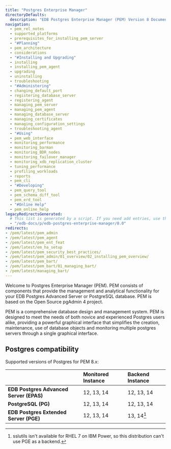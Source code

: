 ```yaml
---
title: "Postgres Enterprise Manager"
directoryDefaults:
  description: "EDB Postgres Enterprise Manager (PEM) Version 8 Documentation and release notes. PostgreSQL GUI tool for monitoring and performance optimization."
navigation:
  - pem_rel_notes
  - supported_platforms
  - prerequisites_for_installing_pem_server
  - "#Planning"
  - pem_architecture
  - considerations
  - "#Installing and Upgrading"
  - installing
  - installing_pem_agent
  - upgrading
  - uninstalling
  - troubleshooting
  - "#Administering"
  - changing_default_port
  - registering_database_server
  - registering_agent
  - managing_pem_server
  - managing_pem_agent
  - managing_database_server
  - managing_certificates
  - managing_configuration_settings
  - troubleshooting_agent
  - "#Using"
  - pem_web_interface
  - monitoring_performance
  - monitoring_barman
  - monitoring_BDR_nodes
  - monitoring_failover_manager
  - monitoring_xdb_replication_cluster
  - tuning_performance
  - profiling_workloads
  - reports
  - pem_cli
  - "#Developing"
  - pem_query_tool
  - pem_schema_diff_tool
  - pem_erd_tool
  - "#Online Help"
  - pem_online_help
legacyRedirectsGenerated:
  # This list is generated by a script. If you need add entries, use the `legacyRedirects` key.
  - "/edb-docs/p/edb-postgres-enterprise-manager/8.0"
redirects:
- /pem/latest/pem_admin
- /pem/latest/pem_agent
- /pem/latest/pem_ent_feat
- /pem/latest/em_ha_setup
- /pem/latest/pem_security_best_practices/
- /pem/latest/pem_admin/01_overview/02_installing_pem_overview/
- /pem/latest/pem_bart/
- /pem/latest/pem_bart/01_managing_bart/
- /pem/latest/managing_bart/
---
```


Welcome to Postgres Enterprise Manager (PEM). PEM consists of components that provide the management and analytical functionality for your EDB Postgres Advanced Server or PostgreSQL database. PEM is based on the Open Source pgAdmin 4 project.

PEM is a comprehensive database design and management system. PEM is designed to meet the needs of both novice and experienced Postgres users alike, providing a powerful graphical interface that simplifies the creation, maintenance, use of database objects and monitoring multiple postgres servers through a single graphical interface.

## Postgres compatibility

Supported versions of Postgres for PEM 8.x:

|                                          |**Monitored Instance** |**Backend Instance** |
|:-----------------------------------------|:----------------------|:--------------------|
|**EDB Postgres Advanced Server (EPAS)**   |12, 13, 14             |12, 13, 14           |
|**PostgreSQL (PG)**                       |12, 13, 14             |12, 13, 14           |
|**EDB Postgres Extended Server (PGE)**    |12, 13, 14             |13, 14[^1]           |

[^1]: sslutils isn't available for RHEL 7 on IBM Power, so this distribution can't use PGE as a backend.
